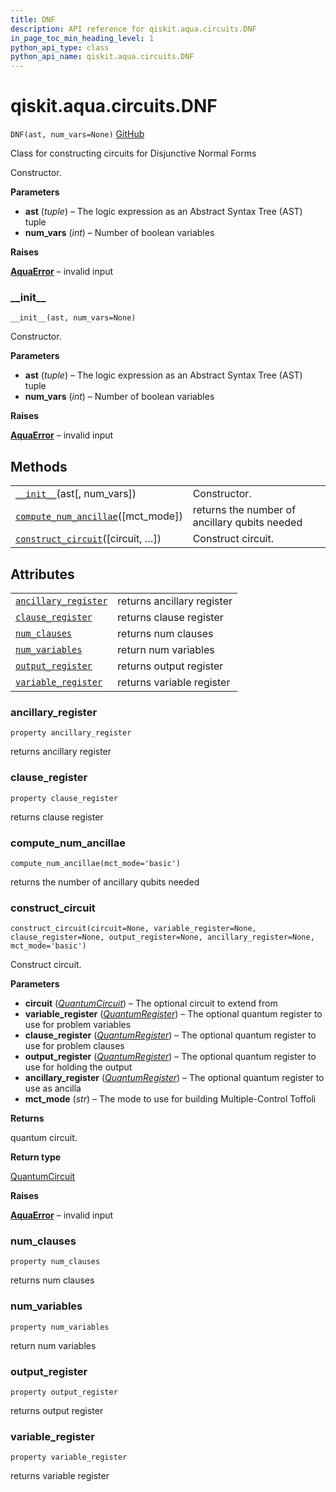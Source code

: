 ```yaml
---
title: DNF
description: API reference for qiskit.aqua.circuits.DNF
in_page_toc_min_heading_level: 1
python_api_type: class
python_api_name: qiskit.aqua.circuits.DNF
---
```


# qiskit.aqua.circuits.DNF

<span id="qiskit.aqua.circuits.DNF" />

`DNF(ast, num_vars=None)` [GitHub](https://github.com/qiskit-community/qiskit-aqua/tree/stable/0.9/qiskit/aqua/circuits/boolean_logical_circuits.py "view source code")

Class for constructing circuits for Disjunctive Normal Forms

Constructor.

**Parameters**

*   **ast** (*tuple*) – The logic expression as an Abstract Syntax Tree (AST) tuple
*   **num\_vars** (*int*) – Number of boolean variables

**Raises**

[**AquaError**](qiskit.aqua.AquaError "qiskit.aqua.AquaError") – invalid input

### \_\_init\_\_

<span id="qiskit.aqua.circuits.DNF.__init__" />

`__init__(ast, num_vars=None)`

Constructor.

**Parameters**

*   **ast** (*tuple*) – The logic expression as an Abstract Syntax Tree (AST) tuple
*   **num\_vars** (*int*) – Number of boolean variables

**Raises**

[**AquaError**](qiskit.aqua.AquaError "qiskit.aqua.AquaError") – invalid input

## Methods

|                                                                                                                                        |                                               |
| -------------------------------------------------------------------------------------------------------------------------------------- | --------------------------------------------- |
| [`__init__`](#qiskit.aqua.circuits.DNF.__init__ "qiskit.aqua.circuits.DNF.__init__")(ast\[, num\_vars])                                | Constructor.                                  |
| [`compute_num_ancillae`](#qiskit.aqua.circuits.DNF.compute_num_ancillae "qiskit.aqua.circuits.DNF.compute_num_ancillae")(\[mct\_mode]) | returns the number of ancillary qubits needed |
| [`construct_circuit`](#qiskit.aqua.circuits.DNF.construct_circuit "qiskit.aqua.circuits.DNF.construct_circuit")(\[circuit, …])         | Construct circuit.                            |

## Attributes

|                                                                                                                    |                            |
| ------------------------------------------------------------------------------------------------------------------ | -------------------------- |
| [`ancillary_register`](#qiskit.aqua.circuits.DNF.ancillary_register "qiskit.aqua.circuits.DNF.ancillary_register") | returns ancillary register |
| [`clause_register`](#qiskit.aqua.circuits.DNF.clause_register "qiskit.aqua.circuits.DNF.clause_register")          | returns clause register    |
| [`num_clauses`](#qiskit.aqua.circuits.DNF.num_clauses "qiskit.aqua.circuits.DNF.num_clauses")                      | returns num clauses        |
| [`num_variables`](#qiskit.aqua.circuits.DNF.num_variables "qiskit.aqua.circuits.DNF.num_variables")                | return num variables       |
| [`output_register`](#qiskit.aqua.circuits.DNF.output_register "qiskit.aqua.circuits.DNF.output_register")          | returns output register    |
| [`variable_register`](#qiskit.aqua.circuits.DNF.variable_register "qiskit.aqua.circuits.DNF.variable_register")    | returns variable register  |

### ancillary\_register

<span id="qiskit.aqua.circuits.DNF.ancillary_register" />

`property ancillary_register`

returns ancillary register

### clause\_register

<span id="qiskit.aqua.circuits.DNF.clause_register" />

`property clause_register`

returns clause register

### compute\_num\_ancillae

<span id="qiskit.aqua.circuits.DNF.compute_num_ancillae" />

`compute_num_ancillae(mct_mode='basic')`

returns the number of ancillary qubits needed

### construct\_circuit

<span id="qiskit.aqua.circuits.DNF.construct_circuit" />

`construct_circuit(circuit=None, variable_register=None, clause_register=None, output_register=None, ancillary_register=None, mct_mode='basic')`

Construct circuit.

**Parameters**

*   **circuit** ([*QuantumCircuit*](qiskit.circuit.QuantumCircuit "qiskit.circuit.QuantumCircuit")) – The optional circuit to extend from
*   **variable\_register** ([*QuantumRegister*](qiskit.circuit.QuantumRegister "qiskit.circuit.QuantumRegister")) – The optional quantum register to use for problem variables
*   **clause\_register** ([*QuantumRegister*](qiskit.circuit.QuantumRegister "qiskit.circuit.QuantumRegister")) – The optional quantum register to use for problem clauses
*   **output\_register** ([*QuantumRegister*](qiskit.circuit.QuantumRegister "qiskit.circuit.QuantumRegister")) – The optional quantum register to use for holding the output
*   **ancillary\_register** ([*QuantumRegister*](qiskit.circuit.QuantumRegister "qiskit.circuit.QuantumRegister")) – The optional quantum register to use as ancilla
*   **mct\_mode** (*str*) – The mode to use for building Multiple-Control Toffoli

**Returns**

quantum circuit.

**Return type**

[QuantumCircuit](qiskit.circuit.QuantumCircuit "qiskit.circuit.QuantumCircuit")

**Raises**

[**AquaError**](qiskit.aqua.AquaError "qiskit.aqua.AquaError") – invalid input

### num\_clauses

<span id="qiskit.aqua.circuits.DNF.num_clauses" />

`property num_clauses`

returns num clauses

### num\_variables

<span id="qiskit.aqua.circuits.DNF.num_variables" />

`property num_variables`

return num variables

### output\_register

<span id="qiskit.aqua.circuits.DNF.output_register" />

`property output_register`

returns output register

### variable\_register

<span id="qiskit.aqua.circuits.DNF.variable_register" />

`property variable_register`

returns variable register

